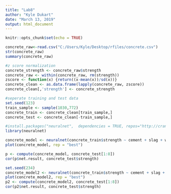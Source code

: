 ---
title: "Lab8"
author: "Kyle Dukart"
date: "March 13, 2019"
output: html_document
---

```{r setup, include=FALSE}
knitr::opts_chunk$set(echo = TRUE)
```

``` {r setup2}
concrete_raw<-read.csv("C:/Users/Kyle/Desktop/rfiles/concrete.csv")
str(concrete_raw)
summary(concrete_raw)
```

``` {r clean}
#z score normalization
concrete_strength <- concrete_raw$strength
concrete_raw <- within(concrete_raw, rm(strength))
zscore <- function(x) {return((x-mean(x))/sd(x))}
concrete_clean <- as.data.frame(lapply(concrete_raw, zscore))
concrete_clean[,'strength'] <- concrete_strength
```

``` {r prepare}
#seperate training and test data
set.seed(123)
train_sample <- sample(1030,772)
concrete_train <- concrete_clean[train_sample,]
concrete_test <- concrete_clean[-train_sample,]
```

``` {r import}
#install.packages("neuralnet",  dependencies = TRUE, repos="http://cran.us.r-project.org")
library(neuralnet)
```

``` {r train}
concrete_model <- neuralnet(concrete_train$strength ~ cement + slag + water + ash + superplastic + coarseagg + fineagg + age, data = concrete_train, hidden = 1)
plot(concrete_model, rep = "best")
```

``` {r evaluate}
p <- compute(concrete_model, concrete_test[1:8])
cor(p$net.result, concrete_test$strength)
```

``` {r improve}
set.seed(234)
concrete_model2 <- neuralnet(concrete_train$strength ~ cement + slag + water + ash + superplastic + coarseagg + fineagg + age, data = concrete_train, hidden = 5)
plot(concrete_model2, rep = "best")
p2 <- compute(concrete_model2, concrete_test[1:8])
cor(p2$net.result, concrete_test$strength)
```